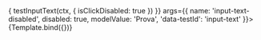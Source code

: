 

<Meta title="Components/InputText/Disabled" component={VvInputText} />

<Canvas>
	<Story
		name="Disabled"
		play={(ctx) => {
			testInputText(ctx, {
				isClickDisabled: true
			})
		}}
		args={{
			name: 'input-text-disabled',
			disabled: true,
			modelValue: 'Prova',
			'data-testId': 'input-text'
		}}>
		{Template.bind({})}
	</Story>
</Canvas>
